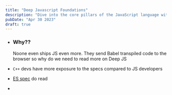 ```yaml
---
title: "Deep Javascript Foundations"
description: "Dive into the core pillars of the JavaScript language with Kyle Simpson, author of the popular, You Don't Know JS, book series."
pubDate: "Apr 30 2023"
draft: true
---
```

* <h3>Why??</h3> Noone even ships JS even more. They send Babel transpiled code to the browser so why do we need to read more on Deep JS

* `C++` devs have more exposure to the specs compared to JS developers
* [ES spec](https://262.ecma-international.org/9.0/#Title) do read
* 